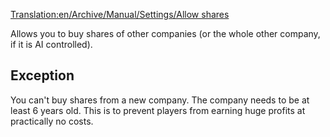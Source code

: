 [[Translation:en/Archive/Manual/Settings/Allow shares]]


Allows you to buy shares of other companies (or the whole other company, if it is AI controlled).

== Exception ==
You can't buy shares from a new company. The company needs to be at least 6 years old. This is to prevent players from earning huge profits at practically no costs.